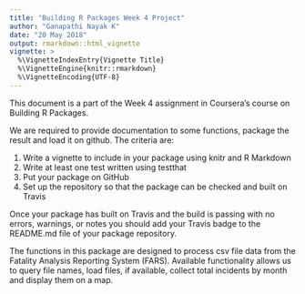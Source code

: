 ---
title: "Building R Packages Week 4 Project"
author: "Ganapathi Nayak K"
date: "20 May 2018"
output: rmarkdown::html_vignette
vignette: >
  %\VignetteIndexEntry{Vignette Title}
  %\VignetteEngine{knitr::rmarkdown}
  %\VignetteEncoding{UTF-8}
---

This document is a part of the Week 4 assignment in Coursera's course on Building R Packages.

We are required to provide documentation to some functions, package the result and load it on github. The criteria are:

 1. Write a vignette to include in your package using knitr and R Markdown
 2. Write at least one test written using testthat
 3. Put your package on GitHub
 4. Set up the repository so that the package can be checked and built on Travis
 
Once your package has built on Travis and the build is passing with no errors, warnings, or notes you should add your Travis badge to the README.md file of your package repository.

The functions in this package are designed to process csv file data from the Fatality Analysis Reporting System (FARS). Available functionality allows us to query file names, load files, if available, collect total incidents by month and display them on a map.
